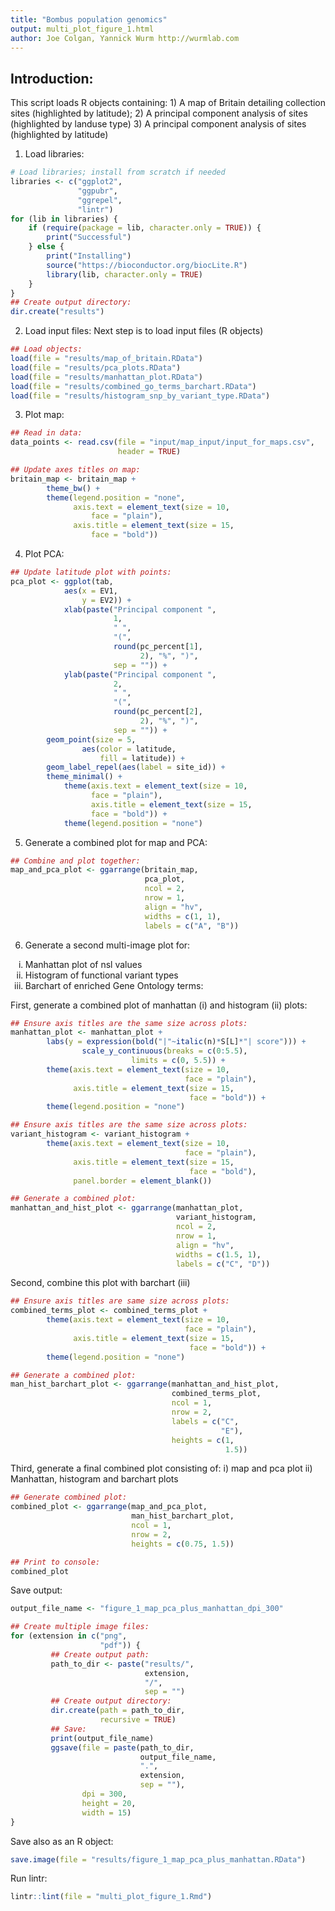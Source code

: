 ```yaml
---
title: "Bombus population genomics"
output: multi_plot_figure_1.html
author: Joe Colgan, Yannick Wurm http://wurmlab.com
---
```


## Introduction:
This script loads R objects containing:
1) A map of Britain detailing collection sites (highlighted by latitude);
2) A principal component analysis of sites (highlighted by landuse type)
3) A principal component analysis of sites (highlighted by latitude)

1. Load libraries:

```r
# Load libraries; install from scratch if needed
libraries <- c("ggplot2",
               "ggpubr",
               "ggrepel",
               "lintr")
for (lib in libraries) {
    if (require(package = lib, character.only = TRUE)) {
        print("Successful")
    } else {
        print("Installing")
        source("https://bioconductor.org/biocLite.R")
        library(lib, character.only = TRUE)
    }
}
## Create output directory:
dir.create("results")
```
2. Load input files:
Next step is to load input files (R objects)

```r
## Load objects:
load(file = "results/map_of_britain.RData")
load(file = "results/pca_plots.RData")
load(file = "results/manhattan_plot.RData")
load(file = "results/combined_go_terms_barchart.RData")
load(file = "results/histogram_snp_by_variant_type.RData")
```

3. Plot map:

```r
## Read in data:
data_points <- read.csv(file = "input/map_input/input_for_maps.csv",
                        header = TRUE)

## Update axes titles on map:
britain_map <- britain_map +
        theme_bw() +
        theme(legend.position = "none",
              axis.text = element_text(size = 10,
                  face = "plain"),
              axis.title = element_text(size = 15,
                  face = "bold"))
```

4. Plot PCA:

```r
## Update latitude plot with points:
pca_plot <- ggplot(tab,
            aes(x = EV1,
                y = EV2)) +
            xlab(paste("Principal component ",
                       1,
                       " ",
                       "(",
                       round(pc_percent[1],
                             2), "%", ")",
                       sep = "")) +
            ylab(paste("Principal component ",
                       2,
                       " ",
                       "(",
                       round(pc_percent[2],
                             2), "%", ")",
                       sep = "")) +
        geom_point(size = 5,
                aes(color = latitude,
                    fill = latitude)) +
        geom_label_repel(aes(label = site_id)) +
        theme_minimal() +
            theme(axis.text = element_text(size = 10,
                  face = "plain"),
                  axis.title = element_text(size = 15,
                  face = "bold")) +
            theme(legend.position = "none")
```

5. Generate a combined plot for map and PCA:

```r
## Combine and plot together:
map_and_pca_plot <- ggarrange(britain_map,
                              pca_plot,
                              ncol = 2,
                              nrow = 1,
                              align = "hv",
                              widths = c(1, 1),
                              labels = c("A", "B"))
```

6. Generate a second multi-image plot for:
i)   Manhattan plot of nsl values
ii)  Histogram of functional variant types
iii) Barchart of enriched Gene Ontology terms:

First, generate a combined plot of manhattan (i) and histogram (ii) plots:

```r
## Ensure axis titles are the same size across plots:
manhattan_plot <- manhattan_plot +
        labs(y = expression(bold("|"~italic(n)*S[L]*"| score"))) +
                scale_y_continuous(breaks = c(0:5.5),
                           limits = c(0, 5.5)) +
        theme(axis.text = element_text(size = 10,
                                       face = "plain"),
              axis.title = element_text(size = 15,
                                        face = "bold")) +
        theme(legend.position = "none")

## Ensure axis titles are the same size across plots:
variant_histogram <- variant_histogram +
        theme(axis.text = element_text(size = 10,
                                       face = "plain"),
              axis.title = element_text(size = 15,
                                        face = "bold"),
              panel.border = element_blank())

## Generate a combined plot:
manhattan_and_hist_plot <- ggarrange(manhattan_plot,
                                     variant_histogram,
                                     ncol = 2,
                                     nrow = 1,
                                     align = "hv",
                                     widths = c(1.5, 1),
                                     labels = c("C", "D"))
```

Second, combine this plot with barchart (iii)

```r
## Ensure axis titles are same size across plots:
combined_terms_plot <- combined_terms_plot +
        theme(axis.text = element_text(size = 10,
                                       face = "plain"),
              axis.title = element_text(size = 15,
                                        face = "bold")) +
        theme(legend.position = "none")

## Generate a combined plot:
man_hist_barchart_plot <- ggarrange(manhattan_and_hist_plot,
                                    combined_terms_plot,
                                    ncol = 1,
                                    nrow = 2,
                                    labels = c("C",
                                               "E"),
                                    heights = c(1,
                                                1.5))
```

Third, generate a final combined plot consisting of:
i) map and pca plot
ii) Manhattan, histogram and barchart plots

```r
## Generate combined plot:
combined_plot <- ggarrange(map_and_pca_plot,
                           man_hist_barchart_plot,
                           ncol = 1,
                           nrow = 2,
                           heights = c(0.75, 1.5))

## Print to console:
combined_plot
```

Save output:

```r
output_file_name <- "figure_1_map_pca_plus_manhattan_dpi_300"

## Create multiple image files:
for (extension in c("png",
                    "pdf")) {
         ## Create output path:
         path_to_dir <- paste("results/",
                              extension,
                              "/",
                              sep = "")
         ## Create output directory:
         dir.create(path = path_to_dir,
                    recursive = TRUE)
         ## Save:
         print(output_file_name)
         ggsave(file = paste(path_to_dir,
                             output_file_name,
                             ".",
                             extension,
                             sep = ""),
                dpi = 300,
                height = 20,
                width = 15)
}
```

Save also as an R object:

```r
save.image(file = "results/figure_1_map_pca_plus_manhattan.RData")
```

Run lintr:

```r
lintr::lint(file = "multi_plot_figure_1.Rmd")
```
